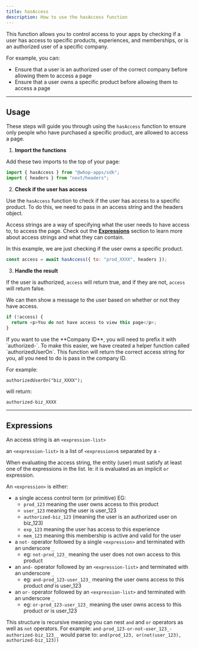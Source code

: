 ```yaml
---
title: hasAccess
description: How to use the hasAccess function
---
```


This function allows you to control access to your apps by checking if a user has access to specific products, experiences, and memberships, or is an authorized user of a specific company.

For example, you can:

- Ensure that a user is an authorized user of the correct company before allowing them to access a page
- Ensure that a user owns a specific product before allowing them to access a page

---

## Usage

These steps will guide you through using the `hasAccess` function to ensure only people who have purchased a specific product, are allowed to access a page.

1. **Import the functions**

Add these two imports to the top of your page:

```javascript
import { hasAccess } from "@whop-apps/sdk";
import { headers } from "next/headers";
```

2. **Check if the user has access**

Use the `hasAccess` function to check if the user has access to a specific product. To do this, we need to pass in an access string and the headers object.

Access strings are a way of specifying what the user needs to have access to, to access the page. Check out the [**Expressions**](/sdk/has-access#expressions) section to learn more about access strings and what they can contain.

In this example, we are just checking if the user owns a specific product.

```javascript
const access = await hasAccess({ to: "prod_XXXX", headers });
```

3. **Handle the result**

If the user is authorized, `access` will return true, and if they are not, `access` will return false.

We can then show a message to the user based on whether or not they have access.

```javascript
if (!access) {
  return <p>You do not have access to view this page</p>;
}
```

<Note>
  If you want to use the **Company ID**, you will need to prefix it with
  `authorized-`. To make this easier, we have created a helper function called
  `authorizedUserOn`. This function will return the correct access string for
  you, all you need to do is pass in the company ID.

For example:

`authorizedUserOn("biz_XXXX");`

will return:

`authorized-biz_XXXX`

</Note>

---

## Expressions

An access string is an `<expression-list>`

an `<expression-list>` is a list of `<expression>`s separated by a `-`

When evaluating the access string, the entity (user) must satisfy at least one of the expressions in the list. Ie: it is evaluated as an implicit `or` expression.

An `<expression>` is either:

- a single access control term (or primitive) EG:
  - `prod_123` meaning the user owns access to this product
  - `user_123` meaning the user is user_123
  - `authorized-biz_123` (meaning the user is an authorized user on biz_123)
  - `exp_123` meaning the user has access to this experience
  - `mem_123` meaning this membership is active and valid for the user
- a `not-` operator followed by a single `<expression>` and terminated with an underscore `_`
  - eg: `not-prod_123_` meaning the user does not own access to this product
- an `and-` operator followed by an `<expression-list>` and terminated with an underscore `_`
  - eg: `and-prod_123-user_123_` meaning the user owns access to this product _and_ is user_123
- an `or-` operator followed by an `<expression-list>` and terminated with an underscore `_`
  - eg: `or-prod_123-user_123_` meaning the user owns access to this product _or_ is user_123

This structure is recursive meaning you can nest `and` and `or` operators as well as `not` operators. For example:
`and-prod_123-or-not-user_123_-authorized-biz_123__`
would parse to:
`and(prod_123, or(not(user_123), authorized-biz_123))`
